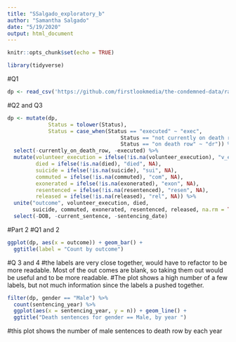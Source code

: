 ```yaml
---
title: "SSalgado_exploratory_b"
author: "Samantha Salgado"
date: "5/19/2020"
output: html_document
---
```


```r
knitr::opts_chunk$set(echo = TRUE)
```

```r
library(tidyverse)
```


#Q1
```r
dp <- read_csv('https://github.com/firstlookmedia/the-condemned-data/raw/master/the-condemed-data.csv')
```


#Q2 and Q3

```r
dp <- mutate(dp, 
             Status = tolower(Status),
             Status = case_when(Status == "executed" ~ "exec", 
                                    Status == "not currently on death row" ~ "ndr",
                                    Status == "on death row" ~ "dr")) %>%
  select(-currently_on_death_row, -executed) %>%
  mutate(volunteer_execution = ifelse(!is.na(volunteer_execution), "v_exec", NA),
         died = ifelse(!is.na(died), "died", NA),
         suicide = ifelse(!is.na(suicide), "sui", NA),
         commuted = ifelse(!is.na(commuted), "com", NA),
         exonerated = ifelse(!is.na(exonerated), "exon", NA),
         resentenced = ifelse(!is.na(resentenced), "resen", NA),
         released = ifelse(!is.na(released), "rel", NA)) %>%
  unite("outcome", volunteer_execution, died,
        suicide, commuted, exonerated, resentenced, released, na.rm = TRUE, remove = TRUE) %>%
  select(-DOB, -current_sentence, -sentencing_date)
```


#Part 2
#Q1 and 2
```r
ggplot(dp, aes(x = outcome)) + geom_bar() + 
  ggtitle(label = "Count by outcome")
```



#Q 3 and 4
#the labels are very close together, would have to refactor to be more readable. Most of the out comes are blank, so taking them out would be useful and to be more readable. 
#The plot shows a high number of a few labels, but not much information since the labels a pushed together. 



```r
filter(dp, gender == "Male") %>%
  count(sentencing_year) %>%
  ggplot(aes(x = sentencing_year, y = n)) + geom_line() +
  ggtitle("Death sentences for gender == Male, by year ")
```

#this plot shows the number of male sentences to death row by each year